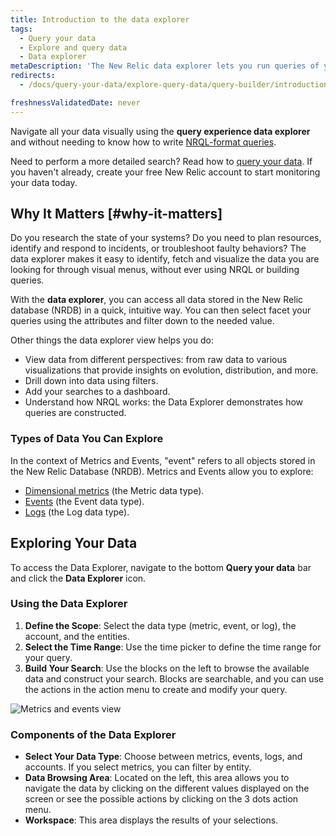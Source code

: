 ```yaml
---
title: Introduction to the data explorer
tags:
  - Query your data
  - Explore and query data
  - Data explorer
metaDescription: 'The New Relic data explorer lets you run queries of your data without using NRQL-format queries'
redirects:
  - /docs/query-your-data/explore-query-data/query-builder/introduction-query-builder/#query-from-anywhere

freshnessValidatedDate: never
---
```


Navigate all your data visually using the <DNT>**query experience data explorer**</DNT> and without needing to know how to write [NRQL-format queries](/docs/query-your-data/nrql-new-relic-query-language/get-started/introduction-nrql-new-relics-query-language).

Need to perform a more detailed search? Read how to [query your data](/docs/query-your-data/explore-query-data/get-started/introduction-querying-new-relic-data/). If you haven't already, create your free New Relic account to start monitoring your data today.


## Why It Matters [#why-it-matters]

Do you research the state of your systems? Do you need to plan resources, identify and respond to incidents, or troubleshoot faulty behaviors? The data explorer makes it easy to identify, fetch and visualize the data you are looking for through visual menus, without ever using NRQL or building queries.

With the <DNT>**data explorer**</DNT>, you can access all data stored in the New Relic database (NRDB) in a quick, intuitive way. You can then select facet your queries using the attributes and filter down to the needed value.

Other things the data explorer view helps you do:

- View data from different perspectives: from raw data to various visualizations that provide insights on evolution, distribution, and more.
- Drill down into data using filters.
- Add your searches to a dashboard.
- Understand how NRQL works: the Data Explorer demonstrates how queries are constructed.

### Types of Data You Can Explore

In the context of Metrics and Events, "event" refers to all objects stored in the New Relic Database (NRDB). Metrics and Events allow you to explore:

- [Dimensional metrics](/docs/data-apis/understand-data/new-relic-data-types/#dimensional-metrics) (the Metric data type).
- [Events](/docs/data-apis/understand-data/new-relic-data-types/#events-new-relic) (the Event data type).
- [Logs](/docs/logs/ui-data/use-logs-ui) (the Log data type).

## Exploring Your Data

To access the Data Explorer, navigate to the bottom <DNT>**Query your data**</DNT> bar and click the <DNT>**Data Explorer**</DNT> icon.

### Using the Data Explorer

1. **Define the Scope**: Select the data type (metric, event, or log), the account, and the entities.
2. **Select the Time Range**: Use the time picker to define the time range for your query.
3. **Build Your Search**: Use the blocks on the left to browse the available data and construct your search. Blocks are searchable, and you can use the actions in the action menu to create and modify your query.

<img
  title="Metrics and events view"
  alt="Metrics and events view"
  src="/images/data-explorer.gif"
/>

### Components of the Data Explorer

- **Select Your Data Type**: Choose between metrics, events, logs, and accounts. If you select metrics, you can filter by entity.
- **Data Browsing Area**: Located on the left, this area allows you to navigate the data by clicking on the different values displayed on the screen or see the possible actions by clicking on the 3 dots action menu.
- **Workspace**: This area displays the results of your selections.


